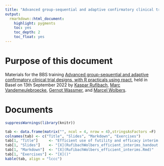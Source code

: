 ```yaml
---
title: "Advanced group-sequential and adaptive confirmatory clinical trial designs, with R practicals using rpact: Efficient use of futility and efficacy interim analyses in group-sequential designs"
output: 
  rmarkdown::html_document:
    highlight: pygments
    toc: yes
    toc_depth: 2
    toc_float: yes
--- 
```


# Purpose of this document

Materials for the BBS training [Advanced group-sequential and adaptive confirmatory clinical trial designs, with R practicals using rpact](https://baselbiometrics.github.io/home/docs/upcoming/20220913/agenda.pdf), held in Basel on 13th September 2022 by [Kaspar Rufibach](mailto:kaspar.rufibach@roche.com), [Marc Vandemeulebroecke](mailto:marc.vandemeulebroecke@novartis.com), [Gernot Wassmer](mailto:gernot.wassmer@rpact.com), and [Marcel Wolbers](mailto:marcel.wolbers@roche.com). 

# Documents

```r
suppressWarnings(library(knitr))

tab <- data.frame(matrix("", ncol = 4, nrow = 4),stringsAsFactors =F)
colnames(tab) <- c("Title", "Slides", "Markdown", "Exercises")
tab[1, "Title"]     <- "Efficient use of futility and efficacy interim analyses in group-sequential designs" 
tab[1, "Slides"]    <- "[X](RufibachWolbers_efficient_interims_handout.pdf)"
tab[1, "Markdown"]  <- "[X](RufibachWolbers_efficient_interims.Rmd)"
tab[1, "Exercises"] <- "[X]()"
kable(tab, align = "lccc")
```










